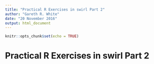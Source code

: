 ```yaml
---
title: "Practical R Exercises in swirl Part 2"
author: "Gareth R. White"
date: "20 November 2016"
output: html_document
---
```


```r
knitr::opts_chunk$set(echo = TRUE)
```

# Practical R Exercises in swirl Part 2
